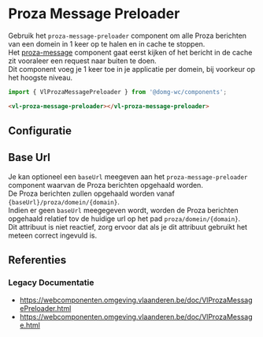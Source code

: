 
# Proza Message Preloader

Gebruik het `proza-message-preloader` component om alle Proza berichten van een domein in 1 keer op te halen en in cache te stoppen.<br/>
Het [proza-message](/docs/components-proza-message--proza-message-default) component gaat eerst kijken of het bericht in de cache zit vooraleer een request naar buiten te doen.<br/>
Dit component voeg je 1 keer toe in je applicatie per domein, bij voorkeur op het hoogste niveau.

```js
import { VlProzaMessagePreloader } from '@domg-wc/components';
```

```html
<vl-proza-message-preloader></vl-proza-message-preloader>
```

<DocsStory id="components-proza-message-preloader--proza-message-preloader-default" />

## Configuratie

<ArgsTable story={PRIMARY_STORY} />

## Base Url

Je kan optioneel een `baseUrl` meegeven aan het `proza-message-preloader` component waarvan de Proza berichten opgehaald worden.<br/>
De Proza berichten zullen opgehaald worden vanaf `{baseUrl}/proza/domein/{domain}`.<br/>
Indien er geen `baseUrl` meegegeven wordt, worden de Proza berichten opgehaald relatief tov de huidige url op het pad `proza/domein/{domain}`.<br/>
Dit attribuut is niet reactief, zorg ervoor dat als je dit attribuut gebruikt het meteen correct ingevuld is.

## Referenties

### Legacy Documentatie

-   https://webcomponenten.omgeving.vlaanderen.be/doc/VlProzaMessagePreloader.html
-   https://webcomponenten.omgeving.vlaanderen.be/doc/VlProzaMessage.html
